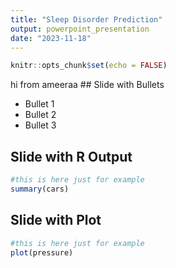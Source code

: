 ```yaml
---
title: "Sleep Disorder Prediction"
output: powerpoint_presentation
date: "2023-11-18"
---
```


```r
knitr::opts_chunk$set(echo = FALSE) 
```

hi from ameeraa
## Slide with Bullets

- Bullet 1
- Bullet 2
- Bullet 3

## Slide with R Output

```r
#this is here just for example 
summary(cars)
```

## Slide with Plot

```r
#this is here just for example 
plot(pressure)
```

